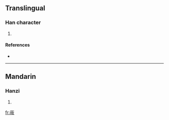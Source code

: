 ==Translingual==

===Han character===
{{Han char|rn=46|rad=山|as=07|sn=10|four=|canj=山人中大 (UOLK)}}

# {{defn|Han|sort=山07}}

====References====
* {{Han ref|kx=0311.360|dkj=08100|dj=0612.040|hdz=10774.200|uh=5CF3|ud=23795}}

----

==Mandarin==

===Hanzi===
{{cmn-hanzi|pin=[[yóu]] ([[you2]])|wg=yu<sup>2</sup>}}

# {{defn|Mandarin}}

[[fr:峳]]